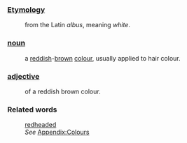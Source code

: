 ===[[Etymology]]===
:from the Latin ''albus'', meaning ''white''.
===[[noun]]===
:a [[red]]dish-[[brown]] [[color|colour]], usually applied to hair colour.
===[[adjective]]===
:of a reddish brown colour.
===Related words===
: [[redheaded]]
:''See'' [[Wiktionary_Appendix:Colours|Appendix:Colours]]